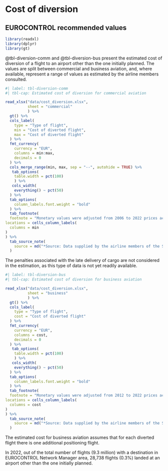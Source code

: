 # Cost of diversion {#sec-cost-of-diversions}

## EUROCONTROL recommended values

```r
library(readxl)
library(dplyr)
library(gt)
```

@tbl-diversion-comm and @tbl-diversion-bus present the estimated cost of diversion of a flight to an airport
other than the one initially planned. The values are split between commercial and business 
aviation, and, where available, represent a range of values as estimated by the 
airline members consulted.

```r
#| label: tbl-diversion-comm
#| tbl-cap: Estimated cost of diversion for commercial aviation

read_xlsx("data/cost_diversion.xlsx",
          sheet = "commercial"
          ) %>% 
  gt() %>% 
  cols_label(
    type = "Type of flight",
    min = "Cost of diverted flight",
    max = "Cost of diverted flight"
  ) %>% 
  fmt_currency(
    currency = "EUR",
    columns = min:max,
    decimals = 0
  ) %>% 
  cols_merge_range(min, max, sep = "--", autohide = TRUE) %>% 
   tab_options(
    table.width = pct(100)
    ) %>% 
   cols_width(
    everything() ~ pct(50)
  ) %>% 
  tab_options(
    column_labels.font.weight = "bold"
  ) %>% 
  tab_footnote(
  footnote = "Monetary values were adjusted from 2006 to 2022 prices according to inflation",
locations = cells_column_labels(
  columns = min
)
) %>% 
  tab_source_note(
    source = md("*Source: Data supplied by the airline members of the SESAR evaluation team, derived from an analysis of 2006 ECAC data*")
  )
```

:::{.callout-note}
The penalties associated with the late delivery of cargo are not considered in the estimation, as this type of data is not yet readily available.
:::

```r
#| label: tbl-diversion-bus
#| tbl-cap: Estimated cost of diversion for business aviation

read_xlsx("data/cost_diversion.xlsx",
          sheet = "business"
          ) %>% 
  gt() %>% 
  cols_label(
    type = "Type of flight",
    cost = "Cost of diverted flight"
  ) %>% 
  fmt_currency(
    currency = "EUR",
    columns = cost,
    decimals = 0
  ) %>% 
   tab_options(
    table.width = pct(100)
    ) %>% 
   cols_width(
    everything() ~ pct(50)
  ) %>% 
  tab_options(
    column_labels.font.weight = "bold"
  ) %>% 
  tab_footnote(
  footnote = "Monetary values were adjusted from 2012 to 2022 prices according to inflation",
locations = cells_column_labels(
  columns = cost
)
) %>% 
  tab_source_note(
    source = md("*Source: Data supplied by the airline members of the SESAR CBA team (2015)*")
  )
```

:::{.callout-note}
The estimated cost for business aviation assumes that for each diverted flight there is one additional positioning flight.
:::

In 2022, out of the total number of flights (9.3 million) with a destination in EUROCONTROL Network Manager area, 28,738 flights (0.3%) landed at an airport other than the one initially planned.

